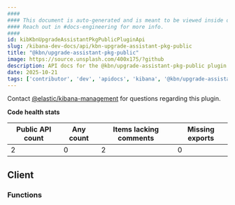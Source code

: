 ```yaml
---
####
#### This document is auto-generated and is meant to be viewed inside our experimental, new docs system.
#### Reach out in #docs-engineering for more info.
####
id: kibKbnUpgradeAssistantPkgPublicPluginApi
slug: /kibana-dev-docs/api/kbn-upgrade-assistant-pkg-public
title: "@kbn/upgrade-assistant-pkg-public"
image: https://source.unsplash.com/400x175/?github
description: API docs for the @kbn/upgrade-assistant-pkg-public plugin
date: 2025-10-21
tags: ['contributor', 'dev', 'apidocs', 'kibana', '@kbn/upgrade-assistant-pkg-public']
---
```




Contact [@elastic/kibana-management](https://github.com/orgs/elastic/teams/kibana-management) for questions regarding this plugin.

**Code health stats**

| Public API count  | Any count | Items lacking comments | Missing exports |
|-------------------|-----------|------------------------|-----------------|
| 2 | 0 | 2 | 0 |

## Client

### Functions
<DocDefinitionList data={kbnUpgradeAssistantPkgPublicObj.client.functions}/>

